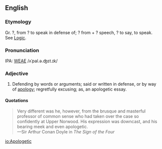 ==English==
===Etymology===
Gr. ?, from ? to speak in defense of; ? from + ? speech, ? to say, to speak.  See [[Logic]].

===Pronunciation===
IPA: [[WEAE]] /ʌˈpal.ə.ʤɛt.ɪk/

===Adjective===
# Defending by words or arguments; said or written in defense, or by way of [[apology]]; regretfully excusing; as, an apologetic  essay.
<!-- material copied from Webster's Revised Unabridged Dictionary (1913) -->

====Quotations====
<blockquote>
Very
different was he, however, from the brusque and masterful
professor of common sense who had taken over the case so
confidently at Upper Norwood.  His expression was downcast, and
his bearing meek and even apologetic.
<BR>
&mdash;Sir Arthur Conan Doyle in ''The Sign of the Four''
</blockquote>

[[io:Apologetic]]